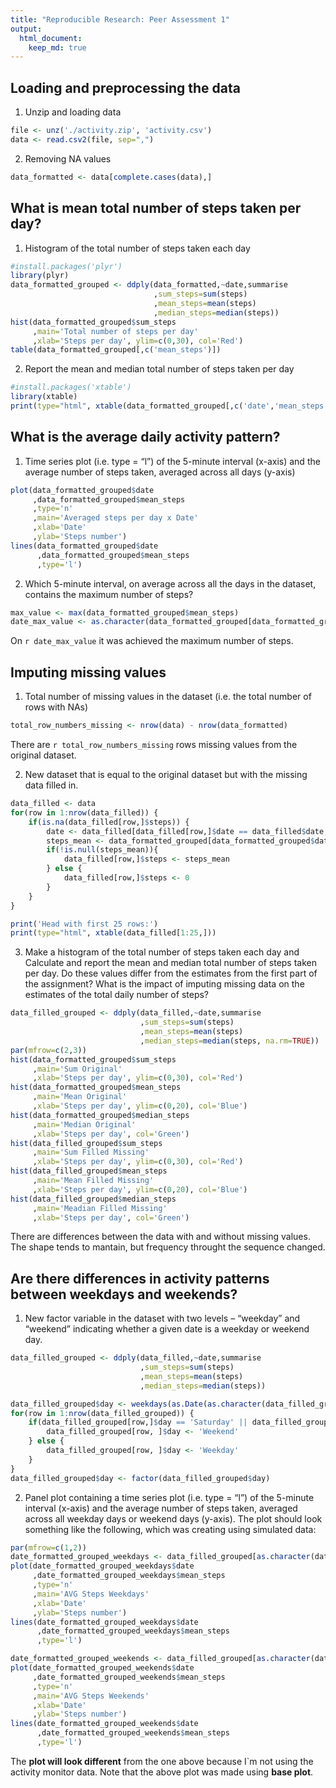 ```yaml
---
title: "Reproducible Research: Peer Assessment 1"
output: 
  html_document:
    keep_md: true
---
```



## Loading and preprocessing the data

1. Unzip and loading data
```r
file <- unz('./activity.zip', 'activity.csv')
data <- read.csv2(file, sep=",")
```

2. Removing NA values
```r
data_formatted <- data[complete.cases(data),]
```
  
## What is mean total number of steps taken per day?
1. Histogram of the total number of steps taken each day
```r
#install.packages('plyr')
library(plyr)
data_formatted_grouped <- ddply(data_formatted,~date,summarise
                                ,sum_steps=sum(steps)
                                ,mean_steps=mean(steps)
                                ,median_steps=median(steps))
hist(data_formatted_grouped$sum_steps
     ,main='Total number of steps per day'
     ,xlab='Steps per day', ylim=c(0,30), col='Red')
table(data_formatted_grouped[,c('mean_steps')])
```

2. Report the mean and median total number of steps taken per day
```r
#install.packages('xtable')
library(xtable)
print(type="html", xtable(data_formatted_grouped[,c('date','mean_steps','median_steps')]))
```

## What is the average daily activity pattern?
1. Time series plot (i.e. type = "l") of the 5-minute interval (x-axis) and the average number of steps taken, averaged across all days (y-axis)
```r
plot(data_formatted_grouped$date
     ,data_formatted_grouped$mean_steps
     ,type='n'
     ,main='Averaged steps per day x Date'
     ,xlab='Date'
     ,ylab='Steps number')
lines(data_formatted_grouped$date
      ,data_formatted_grouped$mean_steps
      ,type='l') 
```

2. Which 5-minute interval, on average across all the days in the dataset, contains the maximum number of steps?
```r
max_value <- max(data_formatted_grouped$mean_steps)
date_max_value <- as.character(data_formatted_grouped[data_formatted_grouped$mean_steps == max_value, ]$date)

```
On `r date_max_value` it was achieved the maximum number of steps.  

## Imputing missing values
1. Total number of missing values in the dataset (i.e. the total number of rows with NAs)
```r
total_row_numbers_missing <- nrow(data) - nrow(data_formatted)
```
There are `r total_row_numbers_missing` rows missing values from the original dataset.

2. New dataset that is equal to the original dataset but with the missing data filled in.

```r
data_filled <- data
for(row in 1:nrow(data_filled)) {
    if(is.na(data_filled[row,]$steps)) {
        date <- data_filled[data_filled[row,]$date == data_filled$date, ]$date[1]
        steps_mean <- data_formatted_grouped[data_formatted_grouped$date == date,]$steps_mean
        if(!is.null(steps_mean)){
            data_filled[row,]$steps <- steps_mean
        } else {
            data_filled[row,]$steps <- 0
        }
    }
}

print('Head with first 25 rows:')
print(type="html", xtable(data_filled[1:25,]))
```

3. Make a histogram of the total number of steps taken each day and Calculate and report the mean and median total number of steps taken per day. Do these values differ from the estimates from the first part of the assignment? What is the impact of imputing missing data on the estimates of the total daily number of steps?

```r
data_filled_grouped <- ddply(data_filled,~date,summarise
                             ,sum_steps=sum(steps)
                             ,mean_steps=mean(steps)
                             ,median_steps=median(steps, na.rm=TRUE))
par(mfrow=c(2,3))
hist(data_formatted_grouped$sum_steps
     ,main='Sum Original'
     ,xlab='Steps per day', ylim=c(0,30), col='Red')
hist(data_formatted_grouped$mean_steps
     ,main='Mean Original'
     ,xlab='Steps per day', ylim=c(0,20), col='Blue')
hist(data_formatted_grouped$median_steps
     ,main='Median Original'
     ,xlab='Steps per day', col='Green')
hist(data_filled_grouped$sum_steps
     ,main='Sum Filled Missing'
     ,xlab='Steps per day', ylim=c(0,30), col='Red')
hist(data_filled_grouped$mean_steps
     ,main='Mean Filled Missing'
     ,xlab='Steps per day', ylim=c(0,20), col='Blue')
hist(data_filled_grouped$median_steps
     ,main='Meadian Filled Missing'
     ,xlab='Steps per day', col='Green')
```

There are differences between the data with and without missing values. The shape tends to mantain, but frequency throught the sequence changed.

## Are there differences in activity patterns between weekdays and weekends?

1. New factor variable in the dataset with two levels – “weekday” and “weekend” indicating whether a given date is a weekday or weekend day.

```r
data_filled_grouped <- ddply(data_filled,~date,summarise
                             ,sum_steps=sum(steps)
                             ,mean_steps=mean(steps)
                             ,median_steps=median(steps))

data_filled_grouped$day <- weekdays(as.Date(as.character(data_filled_grouped$date)))
for(row in 1:nrow(data_filled_grouped)) {
    if(data_filled_grouped[row,]$day == 'Saturday' || data_filled_grouped[row,]$day == 'Sunday') {
        data_filled_grouped[row, ]$day <- 'Weekend'
    } else {
        data_filled_grouped[row, ]$day <- 'Weekday'
    }
}
data_filled_grouped$day <- factor(data_filled_grouped$day)
```

2. Panel plot containing a time series plot (i.e. type = "l") of the 5-minute interval (x-axis) and the average number of steps taken, averaged across all weekday days or weekend days (y-axis). The plot should look something like the following, which was creating using simulated data:
```r

par(mfrow=c(1,2))
date_formatted_grouped_weekdays <- data_filled_grouped[as.character(data_filled_grouped$day) == 'Weekday',]
plot(date_formatted_grouped_weekdays$date
     ,date_formatted_grouped_weekdays$mean_steps
     ,type='n'
     ,main='AVG Steps Weekdays'
     ,xlab='Date'
     ,ylab='Steps number')
lines(date_formatted_grouped_weekdays$date
      ,date_formatted_grouped_weekdays$mean_steps
      ,type='l') 

date_formatted_grouped_weekends <- data_filled_grouped[as.character(data_filled_grouped$day) == 'Weekend',]
plot(date_formatted_grouped_weekends$date
     ,date_formatted_grouped_weekends$mean_steps
     ,type='n'
     ,main='AVG Steps Weekends'
     ,xlab='Date'
     ,ylab='Steps number')
lines(date_formatted_grouped_weekends$date
      ,date_formatted_grouped_weekends$mean_steps
      ,type='l') 
```

The **plot will look different** from the one above because I`m not using the activity monitor data. Note that the above plot was made using **base plot**.
